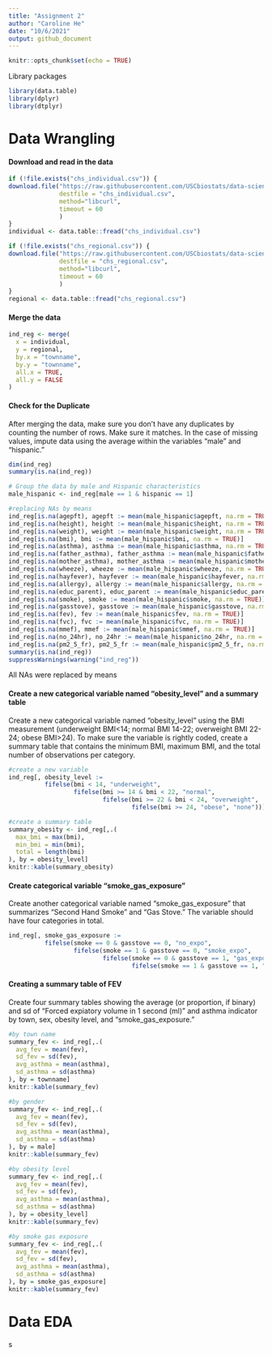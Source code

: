 ```yaml
---
title: "Assignment 2"
author: "Caroline He"
date: "10/6/2021"
output: github_document
---
```


```r
knitr::opts_chunk$set(echo = TRUE)
```
Library packages
```r
library(data.table)
library(dplyr)
library(dtplyr)
```

# Data Wrangling

#### Download and read in the data
```r
if (!file.exists("chs_individual.csv")) {
download.file("https://raw.githubusercontent.com/USCbiostats/data-science-data/master/01_chs/chs_individual.csv",
              destfile = "chs_individual.csv", 
              method="libcurl", 
              timeout = 60
              )
}
individual <- data.table::fread("chs_individual.csv")

if (!file.exists("chs_regional.csv")) {
download.file("https://raw.githubusercontent.com/USCbiostats/data-science-data/master/01_chs/chs_regional.csv",
              destfile = "chs_regional.csv", 
              method="libcurl", 
              timeout = 60
              )
}
regional <- data.table::fread("chs_regional.csv")
```
#### Merge the data
```r
ind_reg <- merge(
  x = individual,
  y = regional,
  by.x = "townname",
  by.y = "townname",
  all.x = TRUE,
  all.y = FALSE
)
```

#### Check for the Duplicate
After merging the data, make sure you don’t have any duplicates by counting the number of rows. Make sure it matches.
In the case of missing values, impute data using the average within the variables “male” and “hispanic.”
```r
dim(ind_reg)
summary(is.na(ind_reg))
```

```r
# Group the data by male and Hispanic characteristics
male_hispanic <- ind_reg[male == 1 & hispanic == 1]
```

```r
#replacing NAs by means
ind_reg[is.na(agepft), agepft := mean(male_hispanic$agepft, na.rm = TRUE)]
ind_reg[is.na(height), height := mean(male_hispanic$height, na.rm = TRUE)]
ind_reg[is.na(weight), weight := mean(male_hispanic$weight, na.rm = TRUE)]
ind_reg[is.na(bmi), bmi := mean(male_hispanic$bmi, na.rm = TRUE)]
ind_reg[is.na(asthma), asthma := mean(male_hispanic$asthma, na.rm = TRUE)]
ind_reg[is.na(father_asthma), father_asthma := mean(male_hispanic$father_asthma, na.rm = TRUE)]
ind_reg[is.na(mother_asthma), mother_asthma := mean(male_hispanic$mother_asthma, na.rm = TRUE)]
ind_reg[is.na(wheeze), wheeze := mean(male_hispanic$wheeze, na.rm = TRUE)]
ind_reg[is.na(hayfever), hayfever := mean(male_hispanic$hayfever, na.rm = TRUE)]
ind_reg[is.na(allergy), allergy := mean(male_hispanic$allergy, na.rm = TRUE)]
ind_reg[is.na(educ_parent), educ_parent := mean(male_hispanic$educ_parent, na.rm = TRUE)]
ind_reg[is.na(smoke), smoke := mean(male_hispanic$smoke, na.rm = TRUE)]
ind_reg[is.na(gasstove), gasstove := mean(male_hispanic$gasstove, na.rm = TRUE)]
ind_reg[is.na(fev), fev := mean(male_hispanic$fev, na.rm = TRUE)]
ind_reg[is.na(fvc), fvc := mean(male_hispanic$fvc, na.rm = TRUE)]
ind_reg[is.na(mmef), mmef := mean(male_hispanic$mmef, na.rm = TRUE)]
ind_reg[is.na(no_24hr), no_24hr := mean(male_hispanic$no_24hr, na.rm = TRUE)]
ind_reg[is.na(pm2_5_fr), pm2_5_fr := mean(male_hispanic$pm2_5_fr, na.rm = TRUE)]
summary(is.na(ind_reg))
suppressWarnings(warning("ind_reg"))
```
All NAs were replaced by means

#### Create a new categorical variable named “obesity_level” and a summary table
Create a new categorical variable named “obesity_level” using the BMI measurement (underweight BMI<14; normal BMI 14-22; overweight BMI 22-24; obese BMI>24). To make sure the variable is rightly coded, create a summary table that contains the minimum BMI, maximum BMI, and the total number of observations per category.
```r
#create a new variable
ind_reg[, obesity_level := 
          fifelse(bmi < 14, "underweight",
                  fifelse(bmi >= 14 & bmi < 22, "normal",
                          fifelse(bmi >= 22 & bmi < 24, "overweight",
                                  fifelse(bmi >= 24, "obese", "none"))))]
```

```r
#create a summary table
summary_obesity <- ind_reg[,.(
  max_bmi = max(bmi),
  min_bmi = min(bmi),
  total = length(bmi)
), by = obesity_level]
knitr::kable(summary_obesity)
```

#### Create categorical variable “smoke_gas_exposure”
Create another categorical variable named “smoke_gas_exposure” that summarizes “Second Hand Smoke” and “Gas Stove.” The variable should have four categories in total.

```r
ind_reg[, smoke_gas_exposure := 
          fifelse(smoke == 0 & gasstove == 0, "no_expo",
                  fifelse(smoke == 1 & gasstove == 0, "smoke_expo",
                          fifelse(smoke == 0 & gasstove == 1, "gas_expo",
                                  fifelse(smoke == 1 & gasstove == 1, "smole_gas_expo","none"))))]
```
#### Creating a summary table of FEV
Create four summary tables showing the average (or proportion, if binary) and sd of “Forced expiatory volume in 1 second (ml)” and asthma indicator by town, sex, obesity level, and “smoke_gas_exposure.”
```r
#by town name
summary_fev <- ind_reg[,.(
  avg_fev = mean(fev),
  sd_fev = sd(fev),
  avg_asthma = mean(asthma),
  sd_asthma = sd(asthma)
), by = townname]
knitr::kable(summary_fev)
```

```r
#by gender
summary_fev <- ind_reg[,.(
  avg_fev = mean(fev),
  sd_fev = sd(fev),
  avg_asthma = mean(asthma),
  sd_asthma = sd(asthma)
), by = male]
knitr::kable(summary_fev)
```

```r
#by obesity level
summary_fev <- ind_reg[,.(
  avg_fev = mean(fev),
  sd_fev = sd(fev),
  avg_asthma = mean(asthma),
  sd_asthma = sd(asthma)
), by = obesity_level]
knitr::kable(summary_fev)
```

```r
#by smoke gas exposure
summary_fev <- ind_reg[,.(
  avg_fev = mean(fev),
  sd_fev = sd(fev),
  avg_asthma = mean(asthma),
  sd_asthma = sd(asthma)
), by = smoke_gas_exposure]
knitr::kable(summary_fev)
```

# Data EDA
s


















